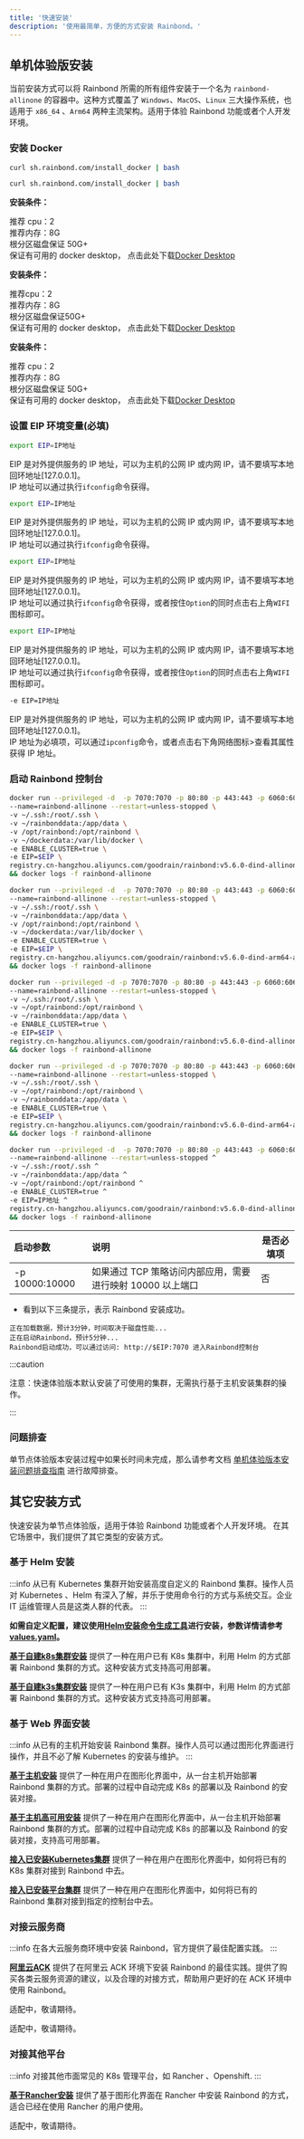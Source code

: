 ```yaml
---
title: '快速安装'
description: '使用最简单，方便的方式安装 Rainbond。'
---
```



## 单机体验版安装

当前安装方式可以将 Rainbond 所需的所有组件安装于一个名为 `rainbond-allinone` 的容器中。这种方式覆盖了 `Windows`、`MacOS`、`Linux` 三大操作系统，也适用于 `x86_64` 、`Arm64` 两种主流架构。适用于体验 Rainbond 功能或者个人开发环境。


### 安装 Docker

<Tabs groupId="install">
  <TabItem value="Linux" label="Linux" default>

```bash
curl sh.rainbond.com/install_docker | bash
```

  </TabItem>
  <TabItem value="Linux with Arm" label="Linux With Arm">

```bash
curl sh.rainbond.com/install_docker | bash
```

  </TabItem>
  <TabItem value="Mac with intel" label="Mac with intel">

**安装条件：**

推荐 cpu：2  
推荐内存：8G  
根分区磁盘保证 50G+  
保证有可用的 docker desktop， 点击此处下载[Docker Desktop](https://docs.docker.com/desktop/mac/release-notes/#docker-desktop)

  </TabItem>
  <TabItem value="Mac with M1" label="Mac with M1"> 

**安装条件：**

推荐cpu：2    
推荐内存：8G  
根分区磁盘保证50G+  
保证有可用的 docker desktop， 点击此处下载[Docker Desktop](https://docs.docker.com/desktop/mac/release-notes/#docker-desktop)

  </TabItem>
  <TabItem value="Windows" label="Windows"> 

**安装条件：**

推荐 cpu：2  
推荐内存：8G  
根分区磁盘保证 50G+  
保证有可用的 docker desktop， 点击此处下载[Docker Desktop](https://docs.docker.com/desktop/windows/install/)

  </TabItem>
</Tabs>

### 设置 EIP 环境变量(必填)

<Tabs groupId="install">
  <TabItem value="Linux" label="Linux" default>

```bash
export EIP=IP地址
```
EIP 是对外提供服务的 IP 地址，可以为主机的公网 IP 或内网 IP，请不要填写本地回环地址[127.0.0.1]。  
IP 地址可以通过执行`ifconfig`命令获得。  

  </TabItem>
  <TabItem value="Linux with Arm" label="Linux With Arm">

```bash
export EIP=IP地址
```
EIP 是对外提供服务的 IP 地址，可以为主机的公网 IP 或内网 IP，请不要填写本地回环地址[127.0.0.1]。  
IP 地址可以通过执行`ifconfig`命令获得。  

  </TabItem>
  <TabItem value="Mac with intel" label="Mac with intel">

```bash
export EIP=IP地址
```

EIP 是对外提供服务的 IP 地址，可以为主机的公网 IP 或内网 IP，请不要填写本地回环地址[127.0.0.1]。  
IP 地址可以通过执行`ifconfig`命令获得，或者按住`Option`的同时点击右上角`WIFI`图标即可。  

  </TabItem>
  <TabItem value="Mac with M1" label="Mac with M1">  

```bash
export EIP=IP地址
```

EIP 是对外提供服务的 IP 地址，可以为主机的公网 IP 或内网 IP，请不要填写本地回环地址[127.0.0.1]。  
IP 地址可以通过执行`ifconfig`命令获得，或者按住`Option`的同时点击右上角`WIFI`图标即可。  

  </TabItem>
  <TabItem value="Windows" label="Windows">  

```bash
-e EIP=IP地址
```

EIP 是对外提供服务的 IP 地址，可以为主机的公网 IP 或内网 IP，请不要填写本地回环地址[127.0.0.1]。  
IP 地址为必填项，可以通过`ipconfig`命令，或者点击右下角网络图标>查看其属性获得 IP 地址。  

  </TabItem>
</Tabs>
      

### 启动 Rainbond 控制台

<Tabs groupId="install">
  <TabItem value="Linux" label="Linux" default>

```bash
docker run --privileged -d  -p 7070:7070 -p 80:80 -p 443:443 -p 6060:6060 -p 8443:8443 \
--name=rainbond-allinone --restart=unless-stopped \
-v ~/.ssh:/root/.ssh \
-v ~/rainbonddata:/app/data \
-v /opt/rainbond:/opt/rainbond \
-v ~/dockerdata:/var/lib/docker \
-e ENABLE_CLUSTER=true \
-e EIP=$EIP \
registry.cn-hangzhou.aliyuncs.com/goodrain/rainbond:v5.6.0-dind-allinone \
&& docker logs -f rainbond-allinone
```

  </TabItem>
  <TabItem value="Linux with Arm" label="Linux With Arm">

```bash
docker run --privileged -d  -p 7070:7070 -p 80:80 -p 443:443 -p 6060:6060 -p 8443:8443 \
--name=rainbond-allinone --restart=unless-stopped \
-v ~/.ssh:/root/.ssh \
-v ~/rainbonddata:/app/data \
-v /opt/rainbond:/opt/rainbond \
-v ~/dockerdata:/var/lib/docker \
-e ENABLE_CLUSTER=true \
-e EIP=$EIP \
registry.cn-hangzhou.aliyuncs.com/goodrain/rainbond:v5.6.0-dind-arm64-allinone \
&& docker logs -f rainbond-allinone
```

  </TabItem>
  <TabItem value="Mac with intel" label="Mac with intel">

```bash
docker run --privileged -d -p 7070:7070 -p 80:80 -p 443:443 -p 6060:6060 -p 8443:8443 \
--name=rainbond-allinone --restart=unless-stopped \
-v ~/.ssh:/root/.ssh \
-v ~/opt/rainbond:/opt/rainbond \
-v ~/rainbonddata:/app/data \
-e ENABLE_CLUSTER=true \
-e EIP=$EIP \
registry.cn-hangzhou.aliyuncs.com/goodrain/rainbond:v5.6.0-dind-allinone \
&& docker logs -f rainbond-allinone
```

  </TabItem>
  <TabItem value="Mac with M1" label="Mac with M1">  

```bash
docker run --privileged -d -p 7070:7070 -p 80:80 -p 443:443 -p 6060:6060 -p 8443:8443 \
--name=rainbond-allinone --restart=unless-stopped \
-v ~/.ssh:/root/.ssh \
-v ~/opt/rainbond:/opt/rainbond \
-v ~/rainbonddata:/app/data \
-e ENABLE_CLUSTER=true \
-e EIP=$EIP \
registry.cn-hangzhou.aliyuncs.com/goodrain/rainbond:v5.6.0-dind-arm64-allinone \
&& docker logs -f rainbond-allinone
```

  </TabItem>
  <TabItem value="Windows" label="Windows">  

```bash
docker run --privileged -d  -p 7070:7070 -p 80:80 -p 443:443 -p 6060:6060 -p 8443:8443 ^
--name=rainbond-allinone --restart=unless-stopped ^
-v ~/.ssh:/root/.ssh ^
-v ~/rainbonddata:/app/data ^
-v ~/opt/rainbond:/opt/rainbond ^
-e ENABLE_CLUSTER=true ^
-e EIP=IP地址 ^
registry.cn-hangzhou.aliyuncs.com/goodrain/rainbond:v5.6.0-dind-allinone ^
&& docker logs -f rainbond-allinone
```

  </TabItem>
</Tabs>


| 启动参数       | 说明                                                       | 是否必填项 |
| :------------- | :--------------------------------------------------------- | ---------- |
| -p 10000:10000 | 如果通过 TCP 策略访问内部应用，需要进行映射 10000 以上端口 | 否         |

- 看到以下三条提示，表示 Rainbond 安装成功。

```
正在加载数据，预计3分钟，时间取决于磁盘性能...
正在启动Rainbond，预计5分钟...
Rainbond启动成功，可以通过访问: http://$EIP:7070 进入Rainbond控制台
```
:::caution

注意：快速体验版本默认安装了可使用的集群，无需执行基于主机安装集群的操作。

:::

### 问题排查

单节点体验版本安装过程中如果长时间未完成，那么请参考文档 [单机体验版本安装问题排查指南](/docs/user-operations/deploy/install-troubleshoot/dind-install-troubleshoot/) 进行故障排查。


## 其它安装方式

快速安装为单节点体验版，适用于体验 Rainbond 功能或者个人开发环境。
在其它场景中，我们提供了其它类型的安装方式。

### 基于 Helm 安装

:::info
从已有 Kubernetes 集群开始安装高度自定义的 Rainbond 集群。操作人员对 Kubernetes 、Helm 有深入了解，并乐于使用命令行的方式与系统交互。企业 IT 运维管理人员是这类人群的代表。
:::

**如需自定义配置，建议使用[Helm安装命令生成工具](../user-operations/deploy/install-with-helm/helm)进行安装，参数详情请参考 [values.yaml](../user-operations/deploy/install-with-helm/vaules-config)。**

<Tabs groupId="helm-install">
  <TabItem value="基于自建k8s集群安装" label="基于自建k8s集群安装" default>

  **[基于自建k8s集群安装](/docs/user-operations/deploy/install-with-helm/k8s-install-with-helm/)** 提供了一种在用户已有 K8s 集群中，利用 Helm 的方式部署 Rainbond 集群的方式。这种安装方式支持高可用部署。

  </TabItem>
  <TabItem value="基于自建k3s集群安装" label="基于自建k3s集群安装">

  **[基于自建k3s集群安装](/docs/user-operations/deploy/install-with-helm/k3s-install-with-helm/)** 提供了一种在用户已有 K3s 集群中，利用 Helm 的方式部署 Rainbond 集群的方式。这种安装方式支持高可用部署。

  </TabItem>
</Tabs>

### 基于 Web 界面安装

:::info
从已有的主机开始安装 Rainbond 集群。操作人员可以通过图形化界面进行操作，并且不必了解 Kubernetes 的安装与维护。
:::

<Tabs groupId="ui-install">
  <TabItem value="基于主机安装" label="基于主机安装" default>

  **[基于主机安装](/docs/user-operations/deploy/install-with-ui/host-install-with-ui/)** 提供了一种在用户在图形化界面中，从一台主机开始部署 Rainbond 集群的方式。部署的过程中自动完成 K8s 的部署以及 Rainbond 的安装对接。

  </TabItem>
  <TabItem value="基于主机高可用安装" label="基于主机高可用安装">

  **[基于主机高可用安装](/docs/user-operations/deploy/install-with-ui/ha-installation/)** 提供了一种在用户在图形化界面中，从一台主机开始部署 Rainbond 集群的方式。部署的过程中自动完成 K8s 的部署以及 Rainbond 的安装对接，支持高可用部署。

  </TabItem>
  <TabItem value="接入已安装Kubernetes集群" label="接入已安装Kubernetes集群">

  **[接入已安装Kubernetes集群](/docs/user-operations/deploy/install-with-ui/install-from-k8s/)** 提供了一种在用户在图形化界面中，如何将已有的 K8s 集群对接到 Rainbond 中去。

  </TabItem>
  <TabItem value="接入已安装平台集群" label="接入已安装平台集群">

  **[接入已安装平台集群](/docs/user-operations/deploy/install-with-ui/install-by-rainbond/)** 提供了一种在用户在图形化界面中，如何将已有的 Rainbond 集群对接到指定的控制台中去。

  </TabItem>
</Tabs>

### 对接云服务商

:::info
在各大云服务商环境中安装 Rainbond，官方提供了最佳配置实践。
:::

<Tabs groupId="cloud-install">
  <TabItem value="阿里云ACK" label="阿里云ACK" default>

  **[阿里云ACK](/docs/user-operations/deploy/install-with-helm/ack-install-with-helm/)** 提供了在阿里云 ACK 环境下安装 Rainbond 的最佳实践。提供了购买各类云服务资源的建议，以及合理的对接方式，帮助用户更好的在 ACK 环境中使用 Rainbond。

  </TabItem>
  <TabItem value="腾讯云TKE" label="腾讯云TKE">

  适配中，敬请期待。

  </TabItem>
  <TabItem value="华为云CCE" label="华为云CCE">

  适配中，敬请期待。

  </TabItem>
</Tabs>

### 对接其他平台

:::info
对接其他市面常见的 K8s 管理平台，如 Rancher 、Openshift.
:::

<Tabs groupId="other-install">
  <TabItem value="基于Rancher安装" label="基于Rancher安装" default>

  **[基于Rancher安装](/docs/user-operations/deploy/install-with-helm/install-from-rancher/)** 提供了基于图形化界面在 Rancher 中安装 Rainbond 的方式，适合已经在使用 Rancher 的用户使用。

  </TabItem>
  <TabItem value="对接Openshift" label="对接Openshift">

  适配中，敬请期待。

  </TabItem>
</Tabs>

